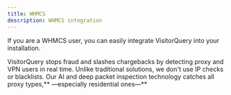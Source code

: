 ```yaml
---
title: WHMCS
description: WHMCS integration
---
```


If you are a WHMCS user, you can easily integrate VisitorQuery into your installation. 

VisitorQuery stops fraud and slashes chargebacks by detecting proxy and VPN users in real time. 
Unlike traditional solutions, we don't use IP checks or blacklists. 
Our AI and deep packet inspection technology catches all proxy types,** —especially residential ones—**